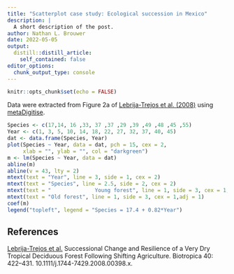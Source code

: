 ```yaml
---
title: "Scatterplot case study: Ecological succession in Mexico"
description: |
  A short description of the post.
author: Nathan L. Brouwer
date: 2022-05-05
output:
  distill::distill_article:
    self_contained: false
editor_options: 
  chunk_output_type: console
---
```



```r
knitr::opts_chunk$set(echo = FALSE)
```


Data were extracted from Figure 2a of [Lebrija-Trejos et al. (2008)](https://onlinelibrary.wiley.com/doi/full/10.1111/j.1744-7429.2008.00398.x) using [metaDigitise](https://cran.r-project.org/web/packages/metaDigitise/vignettes/metaDigitise.html).


```r
Species <- c(17,14, 16 ,33, 37 ,37 ,29 ,39 ,49 ,48 ,45 ,55)
Year <- c(1, 3, 5, 10, 14, 18, 22, 27, 32, 37, 40, 45)
dat <- data.frame(Species, Year)
plot(Species ~ Year, data = dat, pch = 15, cex = 2,
     xlab = "", ylab = "", col = "darkgreen")
m <- lm(Species ~ Year, data = dat)
abline(m)
abline(v = 43, lty = 2)
mtext(text = "Year", line = 3, side = 1, cex = 2)
mtext(text = "Species", line = 2.5, side = 2, cex = 2)
mtext(text = "              Young forest", line = 1, side = 3, cex = 1,at = 1)
mtext(text = "Old forest", line = 1, side = 3, cex = 1,adj = 1)
coef(m)
legend("topleft", legend = "Species = 17.4 + 0.82*Year")
```


## References

[Lebrija-Trejos et al.](https://onlinelibrary.wiley.com/doi/full/10.1111/j.1744-7429.2008.00398.x)  Successional Change and Resilience of a Very Dry Tropical Deciduous Forest Following Shifting Agriculture.  Biotropica 40: 422–431.  10.1111/j.1744-7429.2008.00398.x.
